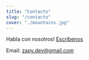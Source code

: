 ```yaml
---
title: "Contacto"
slug: "/contacto"
cover: "./mountains.jpg"
---
```


Habla con nosotros! [Escríbenos](https://api.whatsapp.com/send?phone=573127674593&text=Hola,%20desde%20zapy%20website.)

Email: <a href="mailto:zapy.dev@gmail.com">zapy.dev@gmail.com</a>
